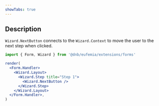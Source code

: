 ```yaml
---
showTabs: true
---
```


## Description

`Wizard.NextButton` connects to the `Wizard.Context` to move the user to the next step when clicked.

```jsx
import { Form, Wizard } from '@dnb/eufemia/extensions/forms'

render(
  <Form.Handler>
    <Wizard.Layout>
      <Wizard.Step title="Step 1">
        <Wizard.NextButton />
      </Wizard.Step>
    </Wizard.Layout>
  </Form.Handler>,
)
```

